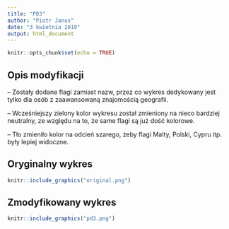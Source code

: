 ```yaml
---
title: "PD3"
author: "Piotr Janus"
date: "3 kwietnia 2019"
output: html_document
---
```


```r
knitr::opts_chunk$set(echo = TRUE)
```
## Opis modyfikacji 
-- Zostały dodane flagi zamiast nazw, przez co wykres dedykowany jest tylko dla osób z zaawansowaną znajomością geografii.

-- Wcześniejszy zielony kolor wykresu został zmieniony na nieco bardziej neutralny, ze względu na to, że same flagi są już dość kolorowe.

-- Tło zmieniło kolor na odcień szarego, żeby flagi Malty, Polski, Cypru itp. były lepiej widoczne.


## Oryginalny wykres


```r
knitr::include_graphics("original.png")
```

## Zmodyfikowany wykres


```r
knitr::include_graphics("pd3.png")
```